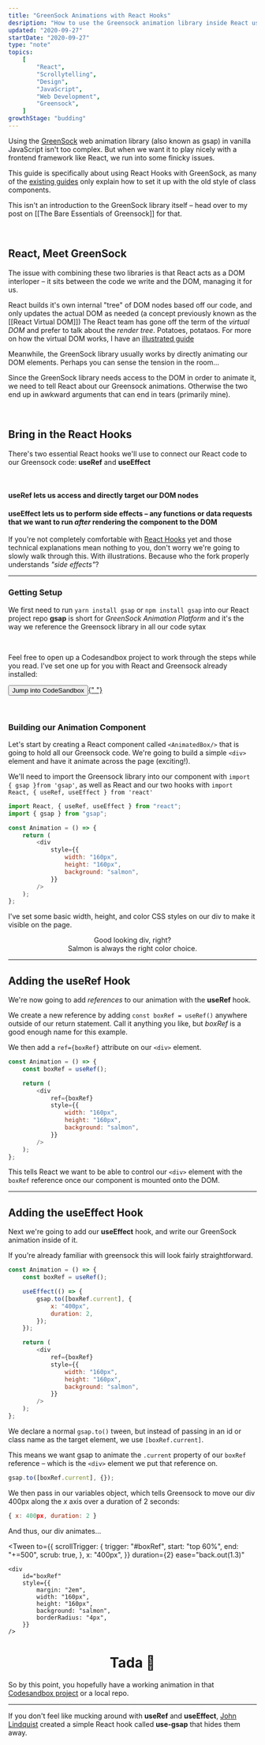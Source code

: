 ```yaml
---
title: "GreenSock Animations with React Hooks"
desription: "How to use the Greensock animation library inside React using React hooks"
updated: "2020-09-27"
startDate: "2020-09-27"
type: "note"
topics:
    [
        "React",
        "Scrollytelling",
        "Design",
        "JavaScript",
        "Web Development",
        "Greensock",
    ]
growthStage: "budding"
---
```


<IntroParagraph>

Using the [GreenSock](https://greensock.com/) web animation library (also known as gsap) in vanilla JavaScript isn't too complex. But when we want it to play nicely with a frontend framework like React, we run into some finicky issues.

</IntroParagraph>

This guide is specifically about using React Hooks with GreenSock, as many of the [existing guides](https://greensock.com/react/) only explain how to set it up with the old style of class components.

This isn't an introduction to the GreenSock library itself – head over to my post on [[The Bare Essentials of Greensock]] for that.

<br />

## React, Meet GreenSock

The issue with combining these two libraries is that React acts as a DOM interloper – it sits between the code we write and the DOM, managing it for us.

React builds it's own internal "tree" of DOM nodes based off our code, and only updates the actual DOM as needed (a concept previously known as the [[React Virtual DOM]]) <Footnote idName={1}>The React team has gone off the term of the _virtual DOM_ and prefer to talk about the _render tree_. Potatoes, potataos. For more on how the virtual DOM works, I have an [illustrated guide](/react-vdom)</Footnote>

<Halfspacer />

<BasicImage
    alt="A diagram of React generating all the DOM nodes for us"
    src="https://res.cloudinary.com/dg3gyk0gu/image/upload/c_scale,f_auto,q_auto:best,w_1400/v1600973172/maggieappleton.com/notes/gsap/react-greensock-2.png"
/>

Meanwhile, the GreenSock library usually works by directly animating our DOM elements. Perhaps you can sense the tension in the room...

Since the GreenSock library needs access to the DOM in order to animate it, we need to tell React about our Greensock animations. Otherwise the two end up in awkward arguments that can end in tears (primarily mine).

<br />

## Bring in the React Hooks

There's two essential React hooks we'll use to connect our React code to our Greensock code: **useRef** and **useEffect**

<br />

<SimpleCard width="740px">

#### **useRef** lets us access and directly target our DOM nodes

</SimpleCard>

<SimpleCard width="740px">

#### **useEffect** lets us to perform side effects – any functions or data requests that we want to run _after_ rendering the component to the DOM

</SimpleCard>

If you're not completely comfortable with [React Hooks](https://www.freecodecamp.org/news/beginners-guide-to-using-react-hooks/) yet and those technical explanations mean nothing to you, don't worry we're going to slowly walk through this. With illustrations. Because who the fork properly understands _"side effects"_?

---

### Getting Setup

We first need to run `yarn install gsap` or `npm install gsap` into our React project repo <Footnote idName={2}>**gsap** is short for _GreenSock Animation Platform_ and it's the way we reference the Greensock library in all our code sytax</Footnote>

<br />

<SimpleCard width="740px" center>

Feel free to open up a Codesandbox project to work through the steps while you read. I've set one up for you with React and Greensock already installed:

<p>
    <a
        noTip
        href="https://codesandbox.io/s/reacthooks-greensock-demo-xjoti?file=/src/AnimatedBox.js"
    >
        <button style={{ marginTop: "0.2em" }}>Jump into CodeSandbox</button>{" "}
    </a>
</p>

</SimpleCard>

<br />

### Building our Animation Component

Let's start by creating a React component called `<AnimatedBox/>` that is going to hold all our Greensock code. We're going to build a simple `<div>` element and have it animate across the page (exciting!).

We'll need to import the Greensock library into our component with `import { gsap }from 'gsap'`, as well as React and our two hooks with `import React, { useRef, useEffect } from 'react'`

```js
import React, { useRef, useEffect } from "react";
import { gsap } from "gsap";

const Animation = () => {
    return (
        <div
            style={{
                width: "160px",
                height: "160px",
                background: "salmon",
            }}
        />
    );
};
```

<p>
    I've set some basic width, height, and color CSS styles on our div to make
    it visible on the page.
</p>

<div
    style={{
        margin: "2em auto",
        width: "160px",
        height: "160px",
        background: "salmon",
        borderRadius: "4px",
    }}
/>

<Center>

Good looking div, right?  
Salmon is always the right color choice.

</Center>

---

## Adding the useRef Hook

We're now going to add _references_ to our animation with the **useRef** hook.

We create a new reference by adding `const boxRef = useRef()` anywhere outside of our return statement. Call it anything you like, but _boxRef_ is a good enough name for this example.

We then add a `ref={boxRef}` attribute on our `<div>` element.

```js
const Animation = () => {
    const boxRef = useRef();

    return (
        <div
            ref={boxRef}
            style={{
                width: "160px",
                height: "160px",
                background: "salmon",
            }}
        />
    );
};
```

This tells React we want to be able to control our `<div>` element with the `boxRef` reference once our component is mounted onto the DOM.

---

## Adding the useEffect Hook

Next we're going to add our **useEffect** hook, and write our GreenSock animation inside of it.

If you're already familiar with greensock this will look fairly straightforward.

```js
const Animation = () => {
    const boxRef = useRef();

    useEffect(() => {
        gsap.to([boxRef.current], {
            x: "400px",
            duration: 2,
        });
    });

    return (
        <div
            ref={boxRef}
            style={{
                width: "160px",
                height: "160px",
                background: "salmon",
            }}
        />
    );
};
```

We declare a normal `gsap.to()` tween, but instead of passing in an id or class name as the target element, we use `[boxRef.current]`.

This means we want gsap to animate the `.current` property of our `boxRef` reference – which is the `<div>` element we put that reference on.

```js
gsap.to([boxRef.current], {});
```

We then pass in our variables object, which tells Greensock to move our div 400px along the _x_ axis over a duration of 2 seconds:

```js
{ x: 400px, duration: 2 }
```

And thus, our div animates...

<p>

<Tween
    to={{
        scrollTrigger: {
            trigger: "#boxRef",
            start: "top 60%",
            end: "+=500",
            scrub: true,
        },
        x: "400px",
    }}
    duration={2}
    ease="back.out(1.3)"
>
    <div
        id="boxRef"
        style={{
            margin: "2em",
            width: "160px",
            height: "160px",
            background: "salmon",
            borderRadius: "4px",
        }}
    />
</Tween>

</p>

<Center>

# Tada <span>🎉</span>

</Center>

So by this point, you hopefully have a working animation in that [Codesandbox project](https://codesandbox.io/s/reacthooks-greensock-demo-xjoti?file=/src/AnimatedBox.js) or a local repo.

---

If you don't feel like mucking around with **useRef** and **useEffect**, [John Lindquist](https://johnlindquist.com/use-greensock-with-react-hooks/) created a simple React hook called **use-gsap** that hides them away.
